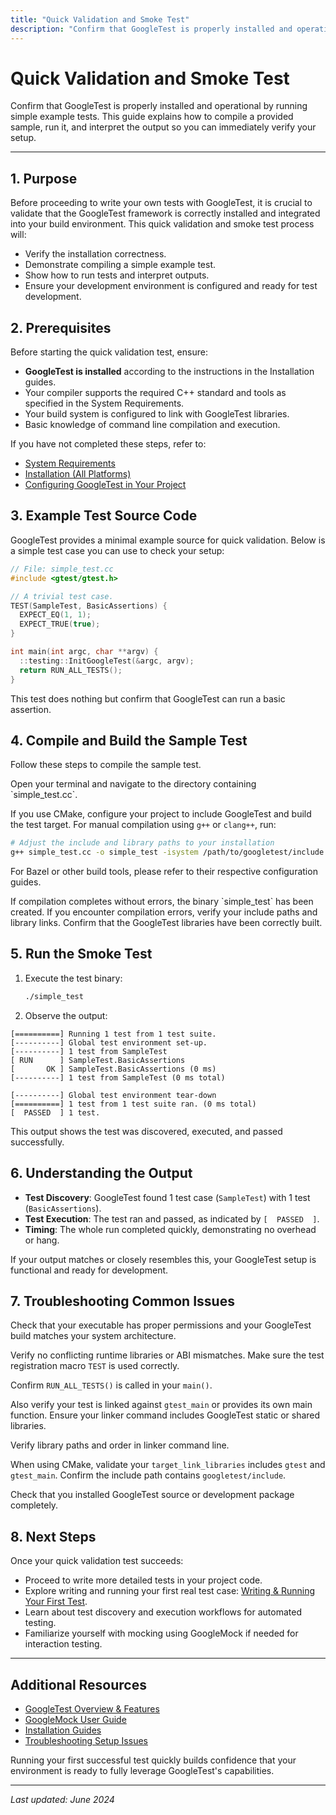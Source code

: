 ```yaml
---
title: "Quick Validation and Smoke Test"
description: "Confirm that GoogleTest is properly installed and operational by running simple example tests. This guide explains how to compile a provided sample, run it, and interpret the output so you can immediately verify your setup."
---
```


# Quick Validation and Smoke Test

Confirm that GoogleTest is properly installed and operational by running simple example tests. This guide explains how to compile a provided sample, run it, and interpret the output so you can immediately verify your setup.

---

## 1. Purpose

Before proceeding to write your own tests with GoogleTest, it is crucial to validate that the GoogleTest framework is correctly installed and integrated into your build environment. This quick validation and smoke test process will:

- Verify the installation correctness.
- Demonstrate compiling a simple example test.
- Show how to run tests and interpret outputs.
- Ensure your development environment is configured and ready for test development.

## 2. Prerequisites

Before starting the quick validation test, ensure:

- **GoogleTest is installed** according to the instructions in the Installation guides.
- Your compiler supports the required C++ standard and tools as specified in the System Requirements.
- Your build system is configured to link with GoogleTest libraries.
- Basic knowledge of command line compilation and execution.

If you have not completed these steps, refer to:
- [System Requirements](https://github.com/google/googletest/tree/main/docs/getting-started/prerequisites-installation/system-requirements)
- [Installation (All Platforms)](https://github.com/google/googletest/tree/main/docs/getting-started/prerequisites-installation/installation-platforms)
- [Configuring GoogleTest in Your Project](https://github.com/google/googletest/tree/main/docs/getting-started/prerequisites-installation/configuration-setup)

## 3. Example Test Source Code

GoogleTest provides a minimal example source for quick validation. Below is a simple test case you can use to check your setup:

```cpp
// File: simple_test.cc
#include <gtest/gtest.h>

// A trivial test case.
TEST(SampleTest, BasicAssertions) {
  EXPECT_EQ(1, 1);
  EXPECT_TRUE(true);
}

int main(int argc, char **argv) {
  ::testing::InitGoogleTest(&argc, argv);
  return RUN_ALL_TESTS();
}
```

This test does nothing but confirm that GoogleTest can run a basic assertion.

## 4. Compile and Build the Sample Test

Follow these steps to compile the sample test.

<Steps>
<Step title="Navigate to your source directory">
Open your terminal and navigate to the directory containing `simple_test.cc`.
</Step>
<Step title="Compile using your build system or command line">

If you use CMake, configure your project to include GoogleTest and build the test target. For manual compilation using `g++` or `clang++`, run:

```bash
# Adjust the include and library paths to your installation
g++ simple_test.cc -o simple_test -isystem /path/to/googletest/include -pthread /path/to/googletest/lib/libgtest.a /path/to/googletest/lib/libgtest_main.a
```

For Bazel or other build tools, please refer to their respective configuration guides.

</Step>
<Step title="Verify successful compilation">
If compilation completes without errors, the binary `simple_test` has been created.
</Step>
</Steps>

<Tip>
If you encounter compilation errors, verify your include paths and library links. Confirm that the GoogleTest libraries have been correctly built.
</Tip>

## 5. Run the Smoke Test

1. Execute the test binary:

   ```bash
   ./simple_test
   ```

2. Observe the output:

```
[==========] Running 1 test from 1 test suite.
[----------] Global test environment set-up.
[----------] 1 test from SampleTest
[ RUN      ] SampleTest.BasicAssertions
[       OK ] SampleTest.BasicAssertions (0 ms)
[----------] 1 test from SampleTest (0 ms total)

[----------] Global test environment tear-down
[==========] 1 test from 1 test suite ran. (0 ms total)
[  PASSED  ] 1 test.
```

This output shows the test was discovered, executed, and passed successfully.

## 6. Understanding the Output

- **Test Discovery**: GoogleTest found 1 test case (`SampleTest`) with 1 test (`BasicAssertions`).
- **Test Execution**: The test ran and passed, as indicated by `[  PASSED  ]`.
- **Timing**: The whole run completed quickly, demonstrating no overhead or hang.

If your output matches or closely resembles this, your GoogleTest setup is functional and ready for development.

## 7. Troubleshooting Common Issues

<AccordionGroup title="Troubleshooting Quick Validation">
<Accordion title="Test binary fails to run or segfaults immediately">
Check that your executable has proper permissions and your GoogleTest build matches your system architecture.

Verify no conflicting runtime libraries or ABI mismatches.
</Accordion>
<Accordion title="Tests are not discovered or zero tests run">
Make sure the test registration macro `TEST` is used correctly.

Confirm `RUN_ALL_TESTS()` is called in your `main()`.

Also verify your test is linked against `gtest_main` or provides its own main function.
</Accordion>
<Accordion title="Linker errors for gtest symbols">
Ensure your linker command includes GoogleTest static or shared libraries.

Verify library paths and order in linker command line.

When using CMake, validate your `target_link_libraries` includes `gtest` and `gtest_main`.
</Accordion>
<Accordion title="Compilation errors about missing headers">
Confirm the include path contains `googletest/include`.

Check that you installed GoogleTest source or development package completely.
</Accordion>
</AccordionGroup>

## 8. Next Steps

Once your quick validation test succeeds:

- Proceed to write more detailed tests in your project code.
- Explore writing and running your first real test case: [Writing & Running Your First Test](https://github.com/google/googletest/tree/main/docs/getting-started/first-steps-usage/writing-running-first-test).
- Learn about test discovery and execution workflows for automated testing.
- Familiarize yourself with mocking using GoogleMock if needed for interaction testing.

---

## Additional Resources

- [GoogleTest Overview & Features](https://github.com/google/googletest/tree/main/docs/overview/introduction-core-features/feature-overview)
- [GoogleMock User Guide](https://github.com/google/googletest/tree/main/docs/googlemock)
- [Installation Guides](https://github.com/google/googletest/tree/main/docs/getting-started/prerequisites-installation)
- [Troubleshooting Setup Issues](https://github.com/google/googletest/tree/main/docs/getting-started/first-steps-usage/troubleshooting-setup)

<Tip>
Running your first successful test quickly builds confidence that your environment is ready to fully leverage GoogleTest's capabilities.
</Tip>

---

_Last updated: June 2024_


